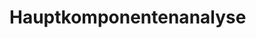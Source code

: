 # Hauptkomponentenanalyse
<!--
W&auml;hrend in den vorherigen Kapiteln der Versuch war, einen funktionalen Zusammenhang in Daten zu bekommen, geht es jetzt darum, statistische Eigenschaften aus Daten zu extrahieren. Wir werden sehen, dass das auch nur ein anderer Blickwinkel auf das gleiche Problem *Wie k&ouml;nnen wir die Daten verstehen?* ist und auch die SVD wieder treffen.

Weil ich den Ansatz gerne *ad hoc* also am Problem entlang motivieren und einf&uuml;hren will, vorweg schon mal die bevorstehenden Schritte

1. Zentrierung/Skalierung der Daten
2. Berechnung der Varianzen im Standard Koordinatensystem
3. &Uuml;berlegung, dass Daten in einem anderen Koordinatensystem eventuell besser dargestellt werden im Sinne
4. Berechnung eines optimalen Koordinatenvektors mittels SVD.

Wir nehmen noch einmal die Covid-Daten her, vergessen kurz, dass es sich um eine Zeitreihe handelt und betrachten sie als Datenpunkte $(x_i, y_i)$, $i=1,\dotsc,N$, im zweidimensionalen Raum mit Koordinaten $x$ und $y$. 

Als erstes werden die Daten **zentriert** indem in jeder Komponente der Mittelwert
\begin{equation*}
x_c = \frac 1N \sum_{i=1}^N x_i,
\quad
y_c = \frac 1N \sum_{i=1}^N y_i.
\end{equation*}
abgezogen wird und dann noch mit dem inversen des Mittelwerts skaliert.

Also, die Daten werden durch $(\frac{x_i-\bar x}{\bar x},\, \frac{y_i-\bar y}{\bar y})$ ersetzt.

![Fallzahlen von Sars-CoV-2 in Bayern im Oktober
2020 -- zentriert](bilder/04-covid-cntrd.png){#fig:cases-cntrd width="65%"}

## Variationskoeffizienten

Als n&auml;chstes kann Jan sich fragen, wie gut die Daten durch ihren Mittelwert beschrieben werden und die Varianzen berechnen, die f&uuml;r zentrierte Daten so aussehen

\begin{equation*}
s_x^2 = \frac {1}{N-1} \sum_{i=1}^N x_i^2,
\quad
s_y^2 = \frac {1}{N-1} \sum_{i=1}^N y_i^2.
\end{equation*}

Im gegebenen Fall bekommen wir
\begin{equation*}
s_x^2 \approx 0.32
\quad
s_y^2 \approx  0.57
\end{equation*}
<!--Da der grosse Unterschied eventuell durch die verschiedene Skalierung der Daten herr&uuml;hrt berechnen wir besser die Variationskoeffizienten mittels
\begin{equation*}
\operatorname {VarK}(x) = \frac{\sqrt{s_x^2} }{x_c} \approx 0.56
\quad
\operatorname {VarK}(y) = \frac{\sqrt{s_y^2} }{y_c} \approx 0.76
\end{equation*}
und schlie&szlig;en daraus, dass in $y$ Richtung *viel passiert* und in $x$ Richtung *nicht ganz so viel*. Das ist jeder Hinsicht nicht befriedigend, wir k&ouml;nnen weder

 * Redundanzen ausmachen (eine Dimension der Daten vielleicht weniger wichtig?) noch
 * dominierende Richtungen feststellen (obwohl dem Bild nach so eine offenbar existiert)

und m&uuml;ssen konstatieren, dass die Repr&auml;sentation der Daten im $(x,y)$ Koordinatensystem nicht optimal ist. 

Die Frage ist also, ob es ein Koordinatensystem gibt, dass die Daten besser darstellt. 

::: {#rem-coors .JHSAYS data-latex=''}
Ein Koordinatensystem ist nichts anderes als eine Basis. Und die Koordinaten eines Datenpunktes sind die Komponenten des entsprechenden Vektors in dieser Basis. Typischerweise sind Koordinatensysteme orthogonal (das hei&szlig;t eine Orthogonalbasis) und h&auml;ufig noch orientiert (die Basisvektoren haben eine bestimmte Reihenfolge und eine bestimmte Richtung).
:::

## Koordinatenwechsel

Sei nun also $\{b_1,b_2\}\subset \mathbb R^{2}$ eine orthogonale Basis. 

::: {#rem-ortho-bas .JHSAYS data-latex=''}
Wie allgemein gebr&auml;uchlich, sagen wir *orthogonal*, meinen aber *orthonormal*. In jedem Falle soll gelten
\begin{equation*}
b_1^T b_1=1, \quad b_2^Tb_2=1, \quad b_1^Tb_2 = b_2^Tb_1 = 0.
\end{equation*}
:::

Wir k&ouml;nnen also alle Datenpunkte 
$\mathbf x_i = \begin{bmatrix}
x_i \\ y_i
\end{bmatrix}$
in der neuen Basis darstellen mit eindeutig bestimmten Koeffizienten $\alpha_{i1}$ und $\alpha_{i2}$ mittels
\begin{equation*}
\mathbf x_i = \alpha_{i1}b_1 + \alpha_{i2}b_2.
\end{equation*}
F&uuml;r orthogonale Basen sind die Koeffizienten durch *testen* mit dem Basisvektor einfach zu berechnen:
\begin{align*}
b_1^T\mathbb x_i = b_1^T(\alpha_{i1}b_1 + \alpha_{i2}b_2) = \alpha_{i1}b_1^Tb_1 + \alpha_{i2}b_1^Tb_2 = \alpha_{i1}\cdot 1 + \alpha_{i2} \cdot 0 = \alpha_{i1},\\
b_2^T\mathbb x_i = b_2^T(\alpha_{i1}b_1 + \alpha_{i2}b_2) = \alpha_{i1}b_1^Tb_2 + \alpha_{i2}b_2^Tb_2 = \alpha_{i1}\cdot 0 + \alpha_{i2}\cdot 1 = \alpha_{i2}.
\end{align*}
Es gilt also
\begin{equation*}
\alpha_{i1} = b_1^T\mathbb x = b_1^T\begin{bmatrix}
x_i \\ y_i
\end{bmatrix}, \quad
\alpha_{i2} = b_2^T\mathbb x = b_2^T\begin{bmatrix}
x_i \\ y_i
\end{bmatrix}.
\end{equation*}

Damit, k&ouml;nnen wir jeden Datenpunkt $\mathbf x_i=(x_i, y_i)$ in den neuen Koordinaten $(\alpha_{i1}, \alpha_{i2})$ ausdr&uuml;cken.

Zun&auml;chst halten wir fest, dass auch in den neuen Koordinaten die Daten zentriert sind. Es gilt n&auml;mlich, dass
\begin{align*}
\frac 1N \sum_{i=1}^N \alpha_{ji}=\frac 1N \sum_{i=1}^N b_j^T\mathbb x_i 
=\frac 1N b_j^T \sum_{i=1}^N \begin{bmatrix} x_i \\ y_i \end{bmatrix}
=& \frac 1N b_j^T \begin{bmatrix} \sum_{i=1}^N x_i \\ \sum_{i=1}^N y_i \end{bmatrix}\\
&=b_j^T \begin{bmatrix} \frac 1N \sum_{i=1}^N x_i \\ \frac 1N \sum_{i=1}^N y_i \end{bmatrix}
=b_j^T \begin{bmatrix} 0 \\ 0 \end{bmatrix} = 0,
\end{align*}
f&uuml;r $j=1,2$.

Desweiteren gilt wegen der Orthogonalit&auml;t von $B=[b_1~b_2]\in \mathbb R^{2\times 2}$, dass 
\begin{equation*}
x_{i}^2 + y_{i}^2 = \|\mathbb x_i\|^2 = \|B^T\mathbb x_i\|^2 
= \|\begin{bmatrix} b_1^T \\ b_2^T \end{bmatrix} \mathbb x_i\|^2
= \|\begin{bmatrix} b_1^T\mathbb x \\ b_2^T\mathbb x \end{bmatrix}\|^2
= \|\begin{bmatrix} \alpha_{i1} \\ \alpha_{i2} \end{bmatrix}\|^2
= \alpha_{i1}^2 + \alpha_{i2}^2
\end{equation*}
woraus wir folgern, dass in jedem orthogonalen Koordinatensystem, die Summe der beiden Varianzen die gleiche ist:
\begin{equation*}
s_x^2 + s_y^2 = \frac{1}{N-1}\sum_{i=1}^N(x_i^2 + y_i^2) = \frac{1}{N-1}\sum_{i=1}^N(\alpha_{i1}^2 + \alpha_{i2}^2) =: s_1^2 + s_2^2.
\end{equation*}

Das bedeutet, dass durch die Wahl des Koordinatensystems die Varianz als Summe nicht ver&auml;ndert wird. Allerdings k&ouml;nnen wir das System so w&auml;hlen, dass eine der Varianzen in Achsenrichtung maximal wird (und die &uuml;brige(n) entsprechend klein).

Analog gilt f&uuml;r den eigentlichen Mittelwert der (nichtzentrierten) Daten, dass die Norm gleich bleibt. In der Tat, f&uuml;r die *neuen* Koordinaten des Mittelwerts gilt in der Norm
\begin{equation*}
\|
\begin{bmatrix}
\alpha_{c1} \\ \alpha_{c2}
\end{bmatrix}
\|
=
\|
B^T
\begin{bmatrix}
x_c \\ y_c
\end{bmatrix}
\|
=
\|
\begin{bmatrix}
x_c \\ y_c
\end{bmatrix}
\|.
\end{equation*}

## Maximierung der Varianz in (Haupt)-Achsenrichtung {#sec-pca-maximierung}

Wir wollen nun also $b_1\in \mathbb R^{2}$, mit $\|b_1\|=1$ so w&auml;hlen, dass 
\begin{equation*}
s_1^2 = \frac{1}{N-1}\sum_{i=1}^n \alpha_{i1}^2
\end{equation*}
maximal wird. Mit der Matrix $\mathbf X$ aller Daten
\begin{equation*}
\mathbf X = \begin{bmatrix}
x_1 & y_1 \\ x_2 & y_2 \\ \vdots & \vdots \\ x_N & y_N
\end{bmatrix} = 
\begin{bmatrix}
\mathbf x_1^T\\ \mathbf x_2^T  \\  \vdots \\ \mathbf x_N^T
\end{bmatrix} 
\in \mathbb R^{N\times 2}
\end{equation*}
k&ouml;nnen wir die Varianz in $b_1$-Richtung kompakt schreiben als
\begin{equation*}
s_1^2 = \frac{1}{N-1}\sum_{i=1}^n \alpha_{i1}^2
= \frac{1}{N-1}\sum_{i=1}^n (b_1^T\mathbf x_i)^2
= \frac{1}{N-1}\sum_{i=1}^n (\mathbf x_i^Tb_1)^2
= \frac{1}{N-1}\| \mathbf X b_1 \|^2
\end{equation*}
Wir sind also ein weiteres mal bei einem Optimierungsproblem (diesmal mit Nebenbedingung) angelangt:
\begin{equation*}
\max_{b\in \mathbb R^{2},\, \|b\|=1} \|\mathbf X b\|^2
\end{equation*}
Die L&ouml;sung dieses Problems ist mit $b=v_1$ gegeben, wobei $v_1$ der erste (rechte) Singul&auml;rvektor von $\mathbf X$ ist:
\begin{equation*}
\mathbf X = U \Sigma V^T = U \Sigma \begin{bmatrix}
v_1^T \\ v_2^T
\end{bmatrix}.
\end{equation*}
Und damit rechnen wir auch direkt nach, dass im neuen Koordinatensystem $\{b_1, b_2\}=\{v_1, v_2\}$ die Varianzen $s_1^2$ und $s_2^2$ (bis auf einen Faktor von $\frac{1}{N-1}$) genau die quadrierten Singul&auml;rwerte von $\mathbf X$ sind:
\begin{align*}
(N-1)s_1^2 
= \|\mathbf X v_1 \|^2 = \|U \Sigma \begin{bmatrix} v_1^T \\ v_2^T \end{bmatrix}v_1\|^2
= \|\Sigma \begin{bmatrix} v_1^Tv_1 \\ v_2^T v_1\end{bmatrix}\|^2
=  \|\Sigma \begin{bmatrix} 1 \\  0\end{bmatrix}\|^2
=\sigma_1^2,\\
(N-1)s_2^2 
= \|\mathbf X v_2 \|^2 = \|U \Sigma \begin{bmatrix} v_1^T \\ v_2^T \end{bmatrix}v_2\|^2
= \|\Sigma \begin{bmatrix} v_1^Tv_2 \\ v_2^T v_2\end{bmatrix}\|^2
=  \|\Sigma \begin{bmatrix} 0 \\  1\end{bmatrix}\|^2
=\sigma_2^2
\end{align*}

F&uuml;r unser Covid Beispiel ergibt sich
\begin{equation*}
V^T \approx
\begin{bmatrix}
0.5848 &  0.8111 \\
0.8111 & -0.5848
\end{bmatrix}
\end{equation*}
also 
\begin{equation*}
b_1 = v_1 = \begin{bmatrix}
0.5848 \\  0.8111 
\end{bmatrix}
\quad
b_2 = v_2 = \begin{bmatrix}
0.8111 \\ -0.5848
\end{bmatrix}
\end{equation*}
als neue Koordinatenrichtungen mit 
\begin{equation*}
s_1^2 \approx 0.85, \quad s_2^2 \approx 0.04,
\end{equation*}
was bereits eine deutliche Dominanz der $v_1$-Richtung -- genannt \emph{Hauptachse} -- zeigt.

Im Hinblick auf die n&auml;chste Vorlesung, in der wir Anwendungen und Eigenschaften der PCA untersuchen werden, noch ein Plot der Daten mit der $v_1$-Richtung als Linie eingezeichnet.


![Fallzahlen von Sars-CoV-2 in Bayern im Oktober
2020 -- zentriert/skaliert/Hauptachse](bilder/04-covid-cntrd-HA.png){#fig:cases-cntrd-HA width="65%"}
-->
